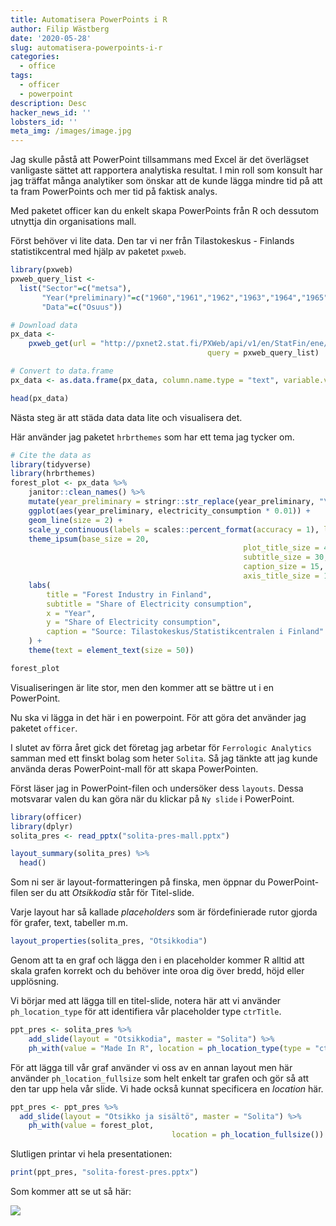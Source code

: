 ```yaml
---
title: Automatisera PowerPoints i R
author: Filip Wästberg
date: '2020-05-28'
slug: automatisera-powerpoints-i-r
categories:
  - office
tags:
  - officer
  - powerpoint
description: Desc
hacker_news_id: ''
lobsters_id: ''
meta_img: /images/image.jpg
---
```


Jag skulle påstå att PowerPoint tillsammans med Excel är det överlägset vanligaste sättet att rapportera analytiska resultat. I min roll som konsult har jag träffat många analytiker som önskar att de kunde lägga mindre tid på att ta fram PowerPoints och mer tid på faktisk analys. 

Med paketet officer kan du enkelt skapa PowerPoints från R och dessutom utnyttja din organisations mall.

Först behöver vi lite data. Den tar vi ner från Tilastokeskus - Finlands statistikcentral med hjälp av paketet `pxweb`.

```r
library(pxweb)
pxweb_query_list <- 
  list("Sector"=c("metsa"),
       "Year(*preliminary)"=c("1960","1961","1962","1963","1964","1965","1966","1967","1968","1969","1970","1971","1972","1973","1974","1975","1976","1977","1978","1979","1980","1981","1982","1983","1984","1985","1986","1987","1988","1989","1990","1991","1992","1993","1994","1995","1996","1997","1998","1999","2000","2001","2002","2003","2004","2005","2006","2007","2008","2009","2010","2011","2012","2013","2014","2015","2016","2017","2018","2019*"),
       "Data"=c("Osuus"))

# Download data 
px_data <- 
	pxweb_get(url = "http://pxnet2.stat.fi/PXWeb/api/v1/en/StatFin/ene/ehk/statfin_ehk_pxt_013_en.px",
											query = pxweb_query_list)

# Convert to data.frame 
px_data <- as.data.frame(px_data, column.name.type = "text", variable.value.type = "text")

head(px_data)
```

Nästa steg är att städa data data lite och visualisera det.

Här använder jag paketet `hrbrthemes` som har ett tema jag tycker om.

```r
# Cite the data as 
library(tidyverse)
library(hrbrthemes)
forest_plot <- px_data %>% 
	janitor::clean_names() %>% 
	mutate(year_preliminary = stringr::str_replace(year_preliminary, "\\*", "") %>% as.numeric()) %>% 
	ggplot(aes(year_preliminary, electricity_consumption * 0.01)) +
	geom_line(size = 2) +
	scale_y_continuous(labels = scales::percent_format(accuracy = 1), limits = c(0, 0.5)) +
	theme_ipsum(base_size = 20,
													plot_title_size = 40,
													subtitle_size = 30,
													caption_size = 15,
													axis_title_size = 15) +
	labs(
		title = "Forest Industry in Finland",
		subtitle = "Share of Electricity consumption",
		x = "Year",
		y = "Share of Electricity consumption",
		caption = "Source: Tilastokeskus/Statistikcentralen i Finland"
	) +
	theme(text = element_text(size = 50))

forest_plot
```
Visualiseringen är lite stor, men den kommer att se bättre ut i en PowerPoint.

Nu ska vi lägga in det här i en powerpoint. För att göra det använder jag paketet `officer`.

I slutet av förra året gick det företag jag arbetar för `Ferrologic Analytics` samman med ett finskt bolag som heter `Solita`. Så jag tänkte att jag kunde använda deras PowerPoint-mall för att skapa PowerPointen. 

Först läser jag in PowerPoint-filen och undersöker dess `layouts`. Dessa motsvarar valen du kan göra när du klickar på `Ny slide` i PowerPoint.

```r
library(officer)
library(dplyr)
solita_pres <- read_pptx("solita-pres-mall.pptx")

layout_summary(solita_pres) %>% 
  head()
```

Som ni ser är layout-formatteringen på finska, men öppnar du PowerPoint-filen ser du att *Otsikkodia* står för Titel-slide. 

Varje layout har så kallade *placeholders* som är fördefinierade rutor gjorda för grafer, text, tabeller m.m. 

```r
layout_properties(solita_pres, "Otsikkodia")
```
Genom att ta en graf och lägga den i en placeholder kommer R alltid att skala grafen korrekt och du behöver inte oroa dig över bredd, höjd eller upplösning.

Vi börjar med att lägga till en titel-slide, notera här att vi använder `ph_location_type` för att identifiera vår placeholder type `ctrTitle`.


```r
ppt_pres <- solita_pres %>% 
	add_slide(layout = "Otsikkodia", master = "Solita") %>% 
	ph_with(value = "Made In R", location = ph_location_type(type = "ctrTitle"))
```

För att lägga till vår graf använder vi oss av en annan layout men här använder `ph_location_fullsize` som helt enkelt tar grafen och gör så att den tar upp hela vår slide. Vi hade också kunnat specificera en *location* här.

```r
ppt_pres <- ppt_pres %>% 
  add_slide(layout = "Otsikko ja sisältö", master = "Solita") %>% 
	ph_with(value = forest_plot,
									location = ph_location_fullsize())
```

Slutligen printar vi hela presentationen: 

```r
print(ppt_pres, "solita-forest-pres.pptx")
```

Som kommer att se ut så här:

![](/post/2020-05-28-automatisera-powerpoints-i-r_files/solita-pres.png)

